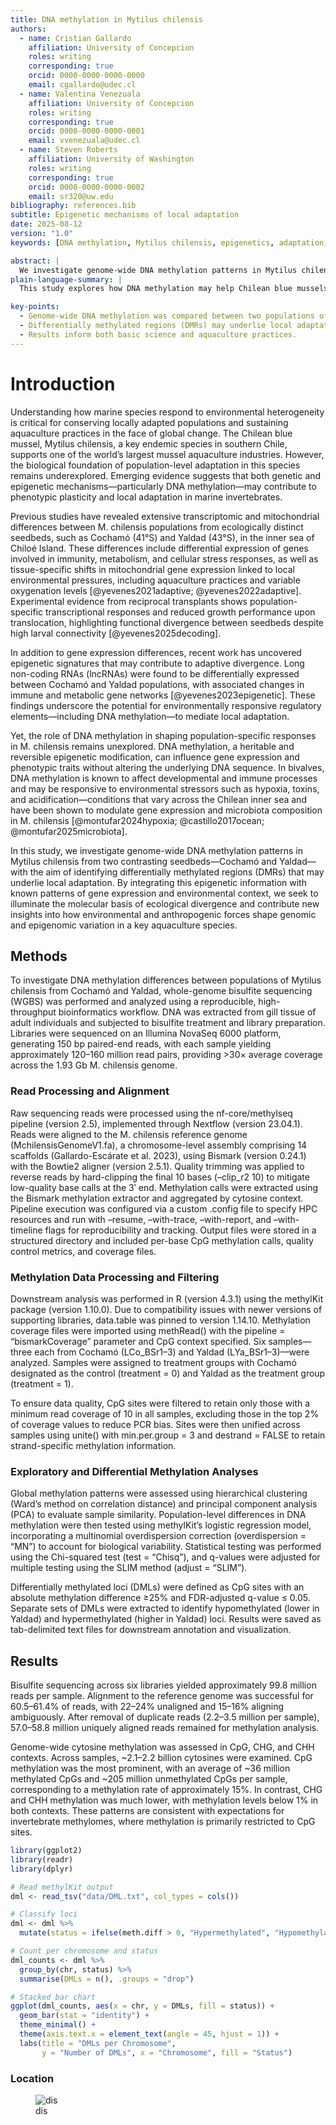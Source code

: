 ```yaml
---
title: DNA methylation in Mytilus chilensis 
authors:
  - name: Cristian Gallardo
    affiliation: University of Concepcion
    roles: writing
    corresponding: true
    orcid: 0000-0000-0000-0000
    email: cgallardo@udec.cl
  - name: Valentina Venezuala
    affiliation: University of Concepcion
    roles: writing
    corresponding: true
    orcid: 0000-0000-0000-0001
    email: vvenezuala@udec.cl
  - name: Steven Roberts
    affiliation: University of Washington
    roles: writing
    corresponding: true
    orcid: 0000-0000-0000-0002
    email: sr320@uw.edu
bibliography: references.bib
subtitle: Epigenetic mechanisms of local adaptation
date: 2025-08-12
version: "1.0"
keywords: [DNA methylation, Mytilus chilensis, epigenetics, adaptation, aquaculture]

abstract: |
  We investigate genome-wide DNA methylation patterns in Mytilus chilensis from two contrasting seedbeds—Cochamó and Yaldad—with the aim of identifying differentially methylated regions (DMRs) that may underlie local adaptation. By integrating this epigenetic information with known patterns of gene expression and environmental context, we seek to illuminate the molecular basis of ecological divergence and contribute new insights into how environmental and anthropogenic forces shape genomic and epigenomic variation in a key aquaculture species.
plain-language-summary: |
  This study explores how DNA methylation may help Chilean blue mussels adapt to different environments, providing insights for aquaculture and conservation.

key-points:
  - Genome-wide DNA methylation was compared between two populations of Mytilus chilensis.   
  - Differentially methylated regions (DMRs) may underlie local adaptation.   
  - Results inform both basic science and aquaculture practices.    
---
```


# Introduction

Understanding how marine species respond to environmental heterogeneity is critical for conserving locally adapted populations and sustaining aquaculture practices in the face of global change. The Chilean blue mussel, Mytilus chilensis, a key endemic species in southern Chile, supports one of the world’s largest mussel aquaculture industries. However, the biological foundation of population-level adaptation in this species remains underexplored. Emerging evidence suggests that both genetic and epigenetic mechanisms—particularly DNA methylation—may contribute to phenotypic plasticity and local adaptation in marine invertebrates.

Previous studies have revealed extensive transcriptomic and mitochondrial differences between M. chilensis populations from ecologically distinct seedbeds, such as Cochamó (41°S) and Yaldad (43°S), in the inner sea of Chiloé Island. These differences include differential expression of genes involved in immunity, metabolism, and cellular stress responses, as well as tissue-specific shifts in mitochondrial gene expression linked to local environmental pressures, including aquaculture practices and variable oxygenation levels [@yevenes2021adaptive; @yevenes2022adaptive]. Experimental evidence from reciprocal transplants shows population-specific transcriptional responses and reduced growth performance upon translocation, highlighting functional divergence between seedbeds despite high larval connectivity [@yevenes2025decoding].

In addition to gene expression differences, recent work has uncovered epigenetic signatures that may contribute to adaptive divergence. Long non-coding RNAs (lncRNAs) were found to be differentially expressed between Cochamó and Yaldad populations, with associated changes in immune and metabolic gene networks [@yevenes2023epigenetic]. These findings underscore the potential for environmentally responsive regulatory elements—including DNA methylation—to mediate local adaptation.

Yet, the role of DNA methylation in shaping population-specific responses in M. chilensis remains unexplored. DNA methylation, a heritable and reversible epigenetic modification, can influence gene expression and phenotypic traits without altering the underlying DNA sequence. In bivalves, DNA methylation is known to affect developmental and immune processes and may be responsive to environmental stressors such as hypoxia, toxins, and acidification—conditions that vary across the Chilean inner sea and have been shown to modulate gene expression and microbiota composition in M. chilensis [@montufar2024hypoxia; @castillo2017ocean; @montufar2025microbiota].

In this study, we investigate genome-wide DNA methylation patterns in Mytilus chilensis from two contrasting seedbeds—Cochamó and Yaldad—with the aim of identifying differentially methylated regions (DMRs) that may underlie local adaptation. By integrating this epigenetic information with known patterns of gene expression and environmental context, we seek to illuminate the molecular basis of ecological divergence and contribute new insights into how environmental and anthropogenic forces shape genomic and epigenomic variation in a key aquaculture species.

## Methods

To investigate DNA methylation differences between populations of Mytilus chilensis from Cochamó and Yaldad, whole-genome bisulfite sequencing (WGBS) was performed and analyzed using a reproducible, high-throughput bioinformatics workflow. DNA was extracted from gill tissue of adult individuals and subjected to bisulfite treatment and library preparation. Libraries were sequenced on an Illumina NovaSeq 6000 platform, generating 150 bp paired-end reads, with each sample yielding approximately 120–160 million read pairs, providing >30× average coverage across the 1.93 Gb M. chilensis genome.

### Read Processing and Alignment

Raw sequencing reads were processed using the nf-core/methylseq pipeline (version 2.5), implemented through Nextflow (version 23.04.1). Reads were aligned to the M. chilensis reference genome (MchilensisGenomeV1.fa), a chromosome-level assembly comprising 14 scaffolds (Gallardo-Escárate et al. 2023), using Bismark (version 0.24.1) with the Bowtie2 aligner (version 2.5.1). Quality trimming was applied to reverse reads by hard-clipping the final 10 bases (--clip_r2 10) to mitigate low-quality base calls at the 3′ end. Methylation calls were extracted using the Bismark methylation extractor and aggregated by cytosine context. Pipeline execution was configured via a custom .config file to specify HPC resources and run with --resume, --with-trace, --with-report, and --with-timeline flags for reproducibility and tracking. Output files were stored in a structured directory and included per-base CpG methylation calls, quality control metrics, and coverage files.

### Methylation Data Processing and Filtering

Downstream analysis was performed in R (version 4.3.1) using the methylKit package (version 1.10.0). Due to compatibility issues with newer versions of supporting libraries, data.table was pinned to version 1.14.10. Methylation coverage files were imported using methRead() with the pipeline = "bismarkCoverage" parameter and CpG context specified. Six samples—three each from Cochamó (LCo_BSr1–3) and Yaldad (LYa_BSr1–3)—were analyzed. Samples were assigned to treatment groups with Cochamó designated as the control (treatment = 0) and Yaldad as the treatment group (treatment = 1).

To ensure data quality, CpG sites were filtered to retain only those with a minimum read coverage of 10 in all samples, excluding those in the top 2% of coverage values to reduce PCR bias. Sites were then unified across samples using unite() with min.per.group = 3 and destrand = FALSE to retain strand-specific methylation information.

### Exploratory and Differential Methylation Analyses
Global methylation patterns were assessed using hierarchical clustering (Ward’s method on correlation distance) and principal component analysis (PCA) to evaluate sample similarity. Population-level differences in DNA methylation were then tested using methylKit’s logistic regression model, incorporating a multinomial overdispersion correction (overdispersion = "MN") to account for biological variability. Statistical testing was performed using the Chi-squared test (test = "Chisq"), and q-values were adjusted for multiple testing using the SLIM method (adjust = "SLIM").

Differentially methylated loci (DMLs) were defined as CpG sites with an absolute methylation difference ≥25% and FDR-adjusted q-value ≤ 0.05. Separate sets of DMLs were extracted to identify hypomethylated (lower in Yaldad) and hypermethylated (higher in Yaldad) loci. Results were saved as tab-delimited text files for downstream annotation and visualization.


## Results

Bisulfite sequencing across six libraries yielded approximately 99.8 million reads per sample. Alignment to the reference genome was successful for 60.5–61.4% of reads, with 22–24% unaligned and 15–16% aligning ambiguously. After removal of duplicate reads (2.2–3.5 million per sample), 57.0–58.8 million uniquely aligned reads remained for methylation analysis.

Genome-wide cytosine methylation was assessed in CpG, CHG, and CHH contexts. Across samples, ~2.1–2.2 billion cytosines were examined. CpG methylation was the most prominent, with an average of ~36 million methylated CpGs and ~205 million unmethylated CpGs per sample, corresponding to a methylation rate of approximately 15%. In contrast, CHG and CHH methylation was much lower, with methylation levels below 1% in both contexts. These patterns are consistent with expectations for invertebrate methylomes, where methylation is primarily restricted to CpG sites. 

```r
library(ggplot2)
library(readr)
library(dplyr)

# Read methylKit output
dml <- read_tsv("data/DML.txt", col_types = cols())

# Classify loci
dml <- dml %>%
  mutate(status = ifelse(meth.diff > 0, "Hypermethylated", "Hypomethylated"))

# Count per chromosome and status
dml_counts <- dml %>%
  group_by(chr, status) %>%
  summarise(DMLs = n(), .groups = "drop")

# Stacked bar chart
ggplot(dml_counts, aes(x = chr, y = DMLs, fill = status)) +
  geom_bar(stat = "identity") +
  theme_minimal() +
  theme(axis.text.x = element_text(angle = 45, hjust = 1)) +
  labs(title = "DMLs per Chromosome",
       y = "Number of DMLs", x = "Chromosome", fill = "Status")
```

### Location

![dis](https://gannet.fish.washington.edu/v1_web/owlshell/bu-github/project-chilean-mussel/output/15-DML-location/DML_analysis_chromosome_feature_heatmap.png)


